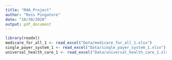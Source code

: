 ```yaml
---
title: "M4A_Project"
author: "Ross Pingatore"
date: "10/30/2020"
output: pdf_document
---
```


```r
library(readxl)
medicare_for_all_1 <- read_excel("Data/medicare_for_all_1.xlsx")
single_payer_system_1 <- read_excel("Data/single_payer_system_1.xlsx")
universal_health_care_1 <- read_excel("Data/universal_health_care_1.xlsx")

```

